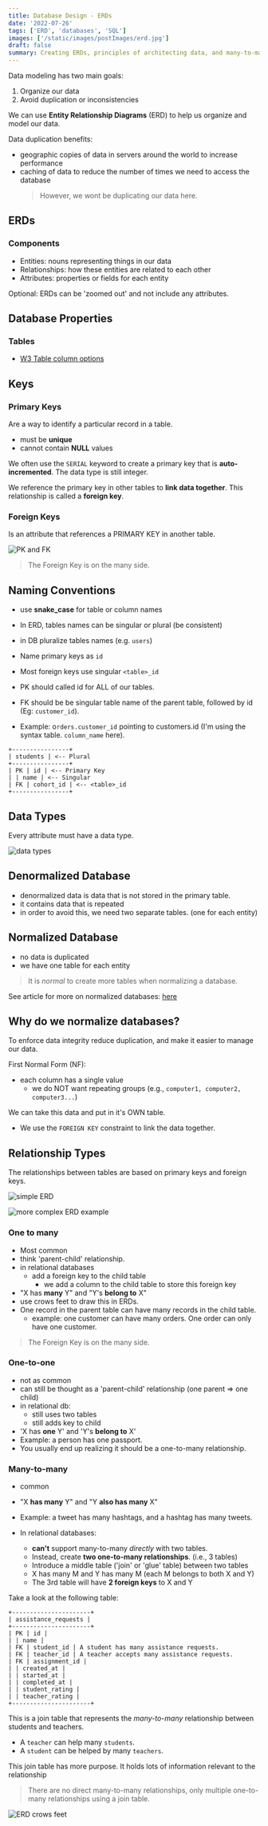 ```yaml
---
title: Database Design - ERDs
date: '2022-07-26'
tags: ['ERD', 'databases', 'SQL']
images: ['/static/images/postImages/erd.jpg']
draft: false
summary: Creating ERDs, principles of architecting data, and many-to-many relationships. All software needs some form of data in order to contain state and behavior.
---
```


<TOCInline toc={props.toc} asDisclosure />

Data modeling has two main goals:

1. Organize our data
2. Avoid duplication or inconsistencies

We can use **Entity Relationship Diagrams** (ERD) to help us organize and model our data.

Data duplication benefits:

- geographic copies of data in servers around the world to increase performance
- caching of data to reduce the number of times we need to access the database
  > However, we wont be duplicating our data here.

## ERDs

### Components

- Entities: nouns representing things in our data
- Relationships: how these entities are related to each other
- Attributes: properties or fields for each entity

Optional: ERDs can be 'zoomed out' and not include any attributes.

## Database Properties

### Tables

- [W3 Table column options](https://www.w3schools.com/sql/sql_datatypes.asp)

## Keys

### Primary Keys

Are a way to identify a particular record in a table.

- must be **unique**
- cannot contain **NULL** values

We often use the `SERIAL` keyword to create a primary key that is **auto-incremented**. The data type is still integer.

We reference the primary key in other tables to **link data together**. This relationship is called a **foreign key**.

### Foreign Keys

Is an attribute that references a PRIMARY KEY in another table.

![PK and FK](https://raw.githubusercontent.com/vasiliy-klimkin/lhl-lectures/master/w05d01-SQL-Intro/tinyurl-schema.png)

> The Foreign Key is on the many side.

## Naming Conventions

- use **snake_case** for table or column names
- In ERD, tables names can be singular or plural (be consistent)
- in DB pluralize tables names (e.g. `users`)
- Name primary keys as `id`
- Most foreign keys use singular `<table>_id`

- PK should called id for ALL of our tables.
- FK should be be singular table name of the parent table, followed by id (Eg: `customer_id`).
- Example: o`rders.customer_id` pointing to customers.id (I'm using the syntax table. `column_name` here).

```
+----------------+
| students | <-- Plural
+----------------+
| PK | id | <-- Primary Key
| | name | <-- Singular
| FK | cohort_id | <-- <table>_id
+----------------+
```

## Data Types

Every attribute must have a data type.

![data types](https://i.stack.imgur.com/tuRiZ.png)

## Denormalized Database

- denormalized data is data that is not stored in the primary table.
- it contains data that is repeated
- in order to avoid this, we need two separate tables. (one for each entity)

## Normalized Database

- no data is duplicated
- we have one table for each entity

> It is _normal_ to create more tables when normalizing a database.

See article for more on normalized databases: [here](https://blog.udemy.com/normalization-in-database-with-example/)

## Why do we normalize databases?

To enforce data integrity reduce duplication, and make it easier to manage our data.

First Normal Form (NF):

- each column has a single value
  - we do NOT want repeating groups (e.g., `computer1, computer2, computer3...`)

We can take this data and put in it's OWN table.

- We use the `FOREIGN KEY` constraint to link the data together.

## Relationship Types

The relationships between tables are based on primary keys and foreign keys.

![simple ERD](https://www.guru99.com/images/1/100518_0621_ERDiagramTu1.png)

![more complex ERD example](https://landing.moqups.com/img/content/diagrams/erd/database-diagram/database-diagram-1600.png)

### One to many

- Most common
- think 'parent-child' relationship.
- in relational databases
  - add a foreign key to the child table
    - we add a column to the child table to store this foreign key
- "X has **many** Y" and "Y's **belong to** X"
- use crows feet to draw this in ERDs.
- One record in the parent table can have many records in the child table.
  - example: one customer can have many orders. One order can only have one customer.

> The Foreign Key is on the many side.

### One-to-one

- not as common
- can still be thought as a 'parent-child' relationship (one parent => one child)
- in relational db:
  - still uses two tables
  - still adds key to child
- 'X has **one** Y' and 'Y's **belong to** X'
- Example: a person has one passport.
- You usually end up realizing it should be a one-to-many relationship.

### Many-to-many

- common
- "X **has many** Y" and "Y **also has many** X"
- Example: a tweet has many hashtags, and a hashtag has many tweets.
- In relational databases:

  - **can't** support many-to-many _directly_ with two tables.
  - Instead, create **two one-to-many relationships**. (i.e., 3 tables)
  - Introduce a middle table ('join' or 'glue' table) between two tables
  - X has many M and Y has many M (each M belongs to both X and Y)
  - The 3rd table will have **2 foreign keys** to X and Y

Take a look at the following table:

```
+----------------------+
| assistance_requests |
+----------------------+
| PK | id |
| | name |
| FK | student_id | A student has many assistance requests.
| FK | teacher_id | A teacher accepts many assistance requests.
| FK | assignment_id |
| | created_at |
| | started_at |
| | completed_at |
| | student_rating |
| | teacher_rating |
+----------------------+
```

This is a join table that represents the _many-to-many_ relationship between students and teachers.

- A `teacher` can help many `students`.
- A `student` can be helped by many `teachers`.

This join table has more purpose. It holds lots of information relevant to the relationship

> There are no direct many-to-many relationships, only multiple one-to-many relationships using a join table.

![ERD crows feet](https://res.cloudinary.com/practicaldev/image/fetch/s--aMHSzLpu--/c_limit%2Cf_auto%2Cfl_progressive%2Cq_auto%2Cw_880/https://thepracticaldev.s3.amazonaws.com/i/gjzq00ltrbmxqjx7i1wp.PNG)
